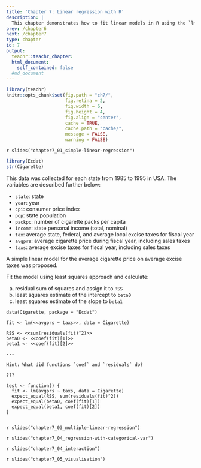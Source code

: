 ```yaml
---
title: 'Chapter 7: Linear regression with R'
description: |
  This chapter demonstrates how to fit linear models in R using the `lm` function. You'll learn about how to fitting simple linear regression, models with categorical variables and interaction effects, and visualising models with `ggplot2`.
prev: /chapter6
next: /chapter7
type: chapter
id: 7
output:
  teachr::teachr_chapter:
  html_document:
    self_contained: false
  #md_document
---
```


```r
library(teachr)
knitr::opts_chunk$set(fig.path = "ch7/",
                      fig.retina = 2,
                      fig.width = 6, 
                      fig.height = 4,
                      fig.align = "center",
                      cache = TRUE,
                      cache.path = "cache/",
                      message = FALSE,
                      warning = FALSE)
```


<exercise id="1" title="Simple linear regression" type="slides">

`r slides("chapter7_01_simple-linear-regression")`

</exercise>

<exercise id="2" title="Practice extracting model estimates">


```r
library(Ecdat)
str(Cigarette)
```

This data was collected for each state from 1985 to 1995 in USA. The variables are described further below:

* `state`: state
* `year`: year
* `cpi`: consumer price index
* `pop`: state population
* `packpc`: number of cigarette packs per capita
* `income`: state personal income (total, nominal)
* `tax`:  average state, federal, and average local excise taxes for fiscal year
* `avgprs`: average cigarette price during fiscal year, including sales taxes
* `taxs`: average excise taxes for fiscal year, including sales taxes


A simple linear model for the average cigarette price on average excise taxes was proposed. 

Fit the model using least squares approach and calculate:

(a) residual sum of squares and assign it to `RSS`  
(b) least squares estimate of the intercept to `beta0`  
(c) least squares estimate of the slope to `beta1`  


```teachr
data(Cigarette, package = "Ecdat")

fit <- lm(<<avgprs ~ taxs>>, data = Cigarette)
  
RSS <- <<sum(residuals(fit)^2)>>
beta0 <- <<coef(fit)[1]>>
beta1 <- <<coef(fit)[2]>>

---

Hint: What did functions `coef` and `residuals` do?
  
???

test <- function() {
  fit <- lm(avgprs ~ taxs, data = Cigarette)
  expect_equal(RSS, sum(residuals(fit)^2))
  expect_equal(beta0, coef(fit)[1])
  expect_equal(beta1, coef(fit)[2])
}  
  
```



</exercise>

<exercise id="3" title="Multiple linear regression" type="slides">

`r slides("chapter7_03_multiple-linear-regression")`

</exercise>

<exercise id="4" title="Test your knoweldge">


</exercise>



<exercise id="5" title="Regression with categorical variables" type="slides">

`r slides("chapter7_04_regression-with-categorical-var")`

</exercise>


<exercise id="6" title="Test your knoweldge">


</exercise>


<exercise id="7" title="Regression models with interaction effects" type="slides">
`r slides("chapter7_04_interaction")`
</exercise>


<exercise id="8" title="Practice">

</exercise>


<exercise id="9" title="Visualising regression models"  type="slides">
`r slides("chapter7_05_visualisation")`
</exercise>

<exercise id="10" title="Practice">

</exercise>
